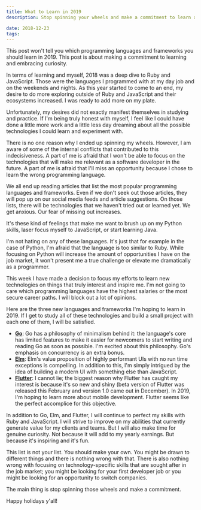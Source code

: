 ```yaml
---
title: What to Learn in 2019
description: Stop spinning your wheels and make a commitment to learn a new technology

date: 2018-12-23
tags:
---
```


This post won't tell you which programming languages and frameworks you should learn in 2019. This post is about making a commitment to learning and embracing curiosity.

In terms of learning and myself, 2018 was a deep dive to Ruby and JavaScript. Those were the languages I programmed with at my day job and on the weekends and nights. As this year started to come to an end, my desire to do more exploring outside of Ruby and JavaScript and their ecosystems increased. I was ready to add more on my plate.

Unfortunately, my desires did not exactly manifest themselves in studying and practice. If I'm being truly honest with myself, I feel like I could have done a little more work and a little less day dreaming about all the possible technologies I could learn and experiment with.

There is no one reason why I ended up spinning my wheels. However, I am aware of some of the internal conflicts that contributed to this indecisiveness. A part of me is afraid that I won't be able to focus on the technologies that will make me relevant as a software developer in the future. A part of me is afraid that I'll miss an opportunity because I chose to learn the wrong programming language.

We all end up reading articles that list the most popular programming languages and frameworks. Even if we don't seek out those articles, they will pop up on our social media feeds and article suggestions. On those lists, there will be technologies that we haven't tried out or learned yet. We get anxious. Our fear of missing out increases.

It's these kind of feelings that make me want to brush up on my Python skills, laser focus myself to JavaScript, or start learning Java.

I'm not hating on any of these languages. It's just that for example in the case of Python, I'm afraid that the language is too similar to Ruby. While focusing on Python will increase the amount of opportunities I have on the job market, it won't present me a true challenge or elevate me dramatically as a programmer.

This week I have made a decision to focus my efforts to learn new technologies on things that truly interest and inspire me. I'm not going to care which programming languages have the highest salaries or the most secure career paths. I will block out a lot of opinions.

Here are the three new languages and frameworks I'm hoping to learn in 2019. If I get to study all of these technologies and build a small project with each one of them, I will be satisfied.

- [**Go**](https://golang.org/): Go has a philosophy of minimalism behind it: the language's core has limited features to make it easier for newcomers to start writing and reading Go as soon as possible. I'm excited about this philosophy. Go's emphasis on concurrency is an extra bonus.
- [**Elm**](https://elm-lang.org/): Elm's value proposition of highly performant UIs with no run time exceptions is compelling. In addition to this, I'm simply intrigued by the idea of building a modern UI with something else than JavaScript.
- [**Flutter**](https://flutter.io/): I cannot lie; the biggest reason why Flutter has caught my interest is because it's so new and shiny (beta version of Flutter was released this February and version 1.0 came out in December). In 2019, I'm hoping to learn more about mobile development. Flutter seems like the perfect accomplice for this objective.

In addition to Go, Elm, and Flutter, I will continue to perfect my skills with Ruby and JavaScript. I will strive to improve on my abilities that currently generate value for my clients and teams. But I will also make time for genuine curiosity. Not because it will add to my yearly earnings. But because it's inspiring and it's fun.

This list is not your list. You should make your own. You might be drawn to different things and there is nothing wrong with that. There is also nothing wrong with focusing on technology-specific skills that are sought after in the job market; you might be looking for your first developer job or you might be looking for an opportunity to switch companies.

The main thing is stop spinning those wheels and make a commitment.

Happy holidays y'all!
